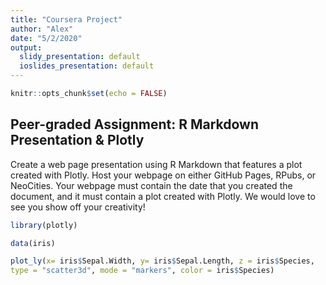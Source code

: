 ```yaml
---
title: "Coursera Project"
author: "Alex"
date: "5/2/2020"
output:
  slidy_presentation: default
  ioslides_presentation: default
---
```


```r
knitr::opts_chunk$set(echo = FALSE)
```

## Peer-graded Assignment: R Markdown Presentation & Plotly
Create a web page presentation using R Markdown that features a plot created with Plotly. Host your webpage on either GitHub Pages, RPubs, or NeoCities. 
Your webpage must contain the date that you created the document, and it must contain a plot created with Plotly. We would love to see you show off your creativity!

```r
library(plotly)
```


```R
data(iris)

plot_ly(x= iris$Sepal.Width, y= iris$Sepal.Length, z = iris$Species, 
type = "scatter3d", mode = "markers", color = iris$Species)
```

